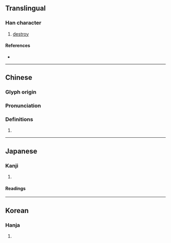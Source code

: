{{character info/new}}
==Translingual==

===Han character===
{{Han char|rn=18|rad=刀|as=14|sn=16|four=|canj=TELN|ids=⿰蒦刂}}

# [[destroy]]

====References====
* {{Han ref|kx=0145.020|dkj=02237|dj=0326.080|hdz=10357.070|uh=5290|ud=21136}}

----

==Chinese==
{{zh-forms}}

===Glyph origin===
{{Han etym}}

===Pronunciation===
{{zh-pron
|m=huō
|c=fok3,hap6,wok3,wok6
|mc=y
|oc=y
|ma=
|cat=
}}

===Definitions===
{{zh-hanzi}}

# {{rfdef|zh}}

----

==Japanese==

===Kanji===
{{ja-kanji|grade=|rs=刀14}}

# {{defn|lang=ja|sort=刀14}}

====Readings====
{{ja-readings|on=[[かく]] (kaku), [[きゃく]] (kyaku)|kun=[[さく]] (saku)}}

----

==Korean==

===Hanja===
{{ko-hanja|hangeul=확}}

# {{defn|lang=ko|sort=刀14}}